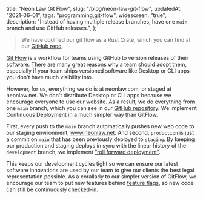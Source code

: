   title: "Neon Law Git Flow",
  slug: "/blog/neon-law-git-flow",
  updatedAt: "2021-06-01",
  tags: "programming,git-flow",
  widescreen: "true",
  description: "Instead of having multiple release branches, have one `main` branch and use GitHub releases.",
};

> We have codified our git flow as a Rust Crate, which you can find at our
> [GitHub repo](https://github.com/neonlaw/codebase/blob/main/git_flow).

[Git Flow](https://nvie.com/posts/a-successful-git-branching-model/) is a
workflow for teams using GitHub to version releases of their software. There are
many great reasons why a team should adopt them, especially if your team ships
versioned software like Desktop or CLI apps you don't have much visibility into.

However, for us, everything we do is at neonlaw.com, or staged at neonlaw.net.
We don't distribute Desktop or CLI apps because we encourage everyone to use our
website. As a result, we do everything from one `main` branch, which you
can see in our [GitHub repository](https://github.com/neonlaw/codebase). We
implement Continuous Deployment in a much simpler way than GitFlow.

First, every push to the `main` branch automatically pushes new web code
to our staging environment, www.neonlaw.net. And second, `production` is just
a commit on `main` that has been previously deployed to `staging`. By
keeping our production and staging deploys in sync with the linear history of
the `development` branch, we implement ["roll forward
deployment"](https://www.openmakesoftware.com/rolling-forward-deployment-version/).

This keeps our development cycles tight so we can ensure our latest software
innovations are used by our team to give our clients the best legal
representation possible. As a corallarly to our simpler version of GitFlow, we
encourage our team to put new features behind [feature
flags](https://www.split.io/product/feature-flags/), so new code can still be
continuously checked-in.

